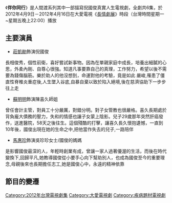 {{電視節目信息框
| 名稱       = 伴你同行
| 類型       = 真實人生劇場
| 導演       = 黃克義
| 顧問       = 
| 編劇       = 黃金鶯
| 演出       = 參見演員列表
| 製作人       =  吳思達
| 標語         =
| 國家       = {{ROC-TW}}
| 語言       = [[台語|台語]]、[[國語|國語]]
| 集數       = 6集
| 每集長     = 45分鐘
| 製作單位   = 南方影視
| 電視台     = [[大愛電視台|大愛電視台]]
| 播出國家   = {{TWN}}
| 開始       = 2012年4月9日
| 結束       = 2012年4月16日
| 官方網站   =
}}
《'''伴你同行'''》是人間渡系列其中一部描寫倪國俊真實人生電視劇，全劇共6集，於2012年4月9日－2012年4月16日在大愛電視《[[長情劇展|長情劇展]]》時段（台灣時間星期一~星期五晚上22:00）播放

==主要演員==
*[[莊凱勛|莊凱勛]]飾演倪國俊

長相俊秀，個性前衛，喜好嘗試新事物。因為在單親家庭中成長，培養出細膩的心思，外柔內剛、自尊心很強。知道凡事要靠自己的真理，工作努力，希望以後不需要為錢傷腦筋。樂於助人的他沒想到，命運對他的考驗，竟是如此 嚴峻,罹患了僵直性脊椎炎重症後,人生墜入谷底,自暴自棄以致於陷入絕境,後在慈濟協助下一步步往上走 

*[[蘇明明|蘇明明]]飾演陳喜久師姐

曾任會計主管，對員工十分嚴厲，對錯分明。對子女管教也很嚴格。喜久長期處於背負龐大債務的壓力，失和的情感也讓子女蒙上陰影。兒子29歲那年突然肝癌發作，送進醫院，58天之後往生。這個殘酷的打擊，讓喜久長久懷抱遺憾，一直到10年後，國俊出現在她的生命之中,把他當作失去的兒子,一路陪伴

*[[馬惠珍|馬惠珍]]飾演吳珍珍女士/國俊的媽媽

是影響國俊最深的人，年輕時創業有成，曾讓一家人過著優渥的生活，而後在時代變換下,回歸平凡,她教導國俊從小要手心向下幫助別人，也成為國俊至今的重要理念,母親後來也長期擔任志工,她是國俊心中，永遠的精神依靠

==節目的變遷==
{{電視節目的變遷
|電視台=[[大愛電視台|大愛電視台]]
|播放檔次= 十點檔（週一至週五晚上22:00）節目
|節目名稱='''人間渡系列'''-伴你同行<br />2012年4月9日-2012年4月16日
|上一節目='''人間渡系列'''-[[陽光總在風雨後|陽光總在風雨後]]<br />2012年4月2日-2012年4月6日
|下一節目='''人間渡系列'''-[[愛主的心願|愛主的心願]]<br />2012年4月17日-2012年4月20日
}}
{{電視節目的變遷
|電視台='''大愛海外台'''
|播放檔次= 十點檔(週二至週六晚上12:00)節目
|節目名稱='''人間渡系列'''-伴你同行<br />2012年4月10日-2012年4月17日
|上一節目='''人間渡系列'''-[[陽光總在風雨後|陽光總在風雨後]]<br />2012年4月3日-2012年4月7日
|下一節目='''人間渡系列'''-[[愛主的心願|愛主的心願]]<br />2012年4月18日-2012年4月21日
}}

{{電視節目的變遷
|電視台={{TWN}}[[大愛電視台|大愛電視台]]
|播放檔次= 長情劇展精選(週一至週五晚上10:00)節目
|節目名稱='''人間渡系列-伴你同行'''<br />2013年8月20日-2013年8月27日
|上一節目=人間渡系列-[[曙光_(電視劇)|曙光]]<br />2013年8月12日-2013年8月19日
|下一節目=人間渡系列-[[聽見心的聲音|聽見心的聲音]]<br />2013年8月28日-2013年9月4日
}}

{{長情劇展}}
{{DEFAULTSORT:Bam伴}}
[[Category:2012年台灣電視劇集|Category:2012年台灣電視劇集]]
[[Category:大愛電視劇|Category:大愛電視劇]] 
[[Category:疾病題材電視劇|Category:疾病題材電視劇]]